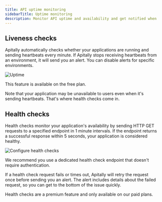 ```yaml
---
title: API uptime monitoring
sidebarTitle: Uptime monitoring
description: Monitor API uptime and availability and get notified when there are problems.
---
```


## Liveness checks

Apitally automatically checks whether your applications are running and sending heartbeats every minute.
If Apitally stops receiving heartbeats from an environment, it will send you an alert. You can disable alerts for specific environments.

<Card>
  <div style={{ margin: "-1.5rem" }}>
    <img src="https://assets.apitally.io/docs/uptime-4.webp" alt="Uptime" />
  </div>
</Card>

This feature is available on the free plan.

Note that your application may be unavailable to users even when it's sending heartbeats.
That's where health checks come in.

## Health checks

Health checks monitor your application's availability by sending HTTP GET requests to a specified endpoint in 1 minute intervals.
If the endpoint returns a successful response within 5 seconds, your application is considered healthy.

<Card>
  <div style={{ margin: "-1.5rem" }}>
    <img src="https://assets.apitally.io/docs/configure-health-checks-2.webp" alt="Configure health checks" />
  </div>
</Card>

<Tip>We recommend you use a dedicated health check endpoint that doesn't require authentication.</Tip>

If a health check request fails or times out, Apitally will retry the request once before sending you an alert.
The alert includes details about the failed request, so you can get to the bottom of the issue quickly.

Health checks are a premium feature and only available on our paid plans.
